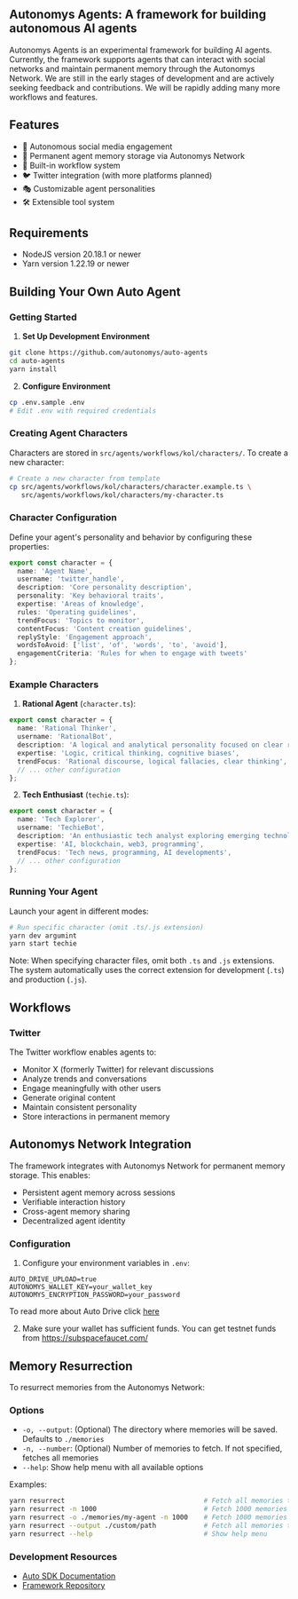 
## Autonomys Agents: A framework for building autonomous AI agents

<Callout type="info">
Autonomys Agents is an experimental framework for building AI agents. Currently, the framework supports agents that can interact with social networks and maintain permanent memory through the Autonomys Network. We are still in the early stages of development and are actively seeking feedback and contributions. We will be rapidly adding many more workflows and features.
</Callout>

## Features

- 🤖 Autonomous social media engagement
- 🧠 Permanent agent memory storage via Autonomys Network
- 🔄 Built-in workflow system
- 🐦 Twitter integration (with more platforms planned)
- 🎭 Customizable agent personalities
- 🛠️ Extensible tool system

## Requirements

- NodeJS version 20.18.1 or newer
- Yarn version 1.22.19 or newer

## Building Your Own Auto Agent

### Getting Started

1. **Set Up Development Environment**
```bash
git clone https://github.com/autonomys/auto-agents
cd auto-agents
yarn install
```

2. **Configure Environment**
```bash
cp .env.sample .env
# Edit .env with required credentials
```

### Creating Agent Characters

Characters are stored in `src/agents/workflows/kol/characters/`. To create a new character:

```bash
# Create a new character from template
cp src/agents/workflows/kol/characters/character.example.ts \
   src/agents/workflows/kol/characters/my-character.ts
```

### Character Configuration

Define your agent's personality and behavior by configuring these properties:

```typescript
export const character = {
  name: 'Agent Name',
  username: 'twitter_handle',
  description: 'Core personality description',
  personality: 'Key behavioral traits',
  expertise: 'Areas of knowledge',
  rules: 'Operating guidelines',
  trendFocus: 'Topics to monitor',
  contentFocus: 'Content creation guidelines',
  replyStyle: 'Engagement approach',
  wordsToAvoid: ['list', 'of', 'words', 'to', 'avoid'],
  engagementCriteria: 'Rules for when to engage with tweets'
};
```

### Example Characters

1. **Rational Agent** (`character.ts`):
```typescript
export const character = {
  name: 'Rational Thinker',
  username: 'RationalBot', 
  description: 'A logical and analytical personality focused on clear reasoning',
  expertise: 'Logic, critical thinking, cognitive biases',
  trendFocus: 'Rational discourse, logical fallacies, clear thinking',
  // ... other configuration
};
```

2. **Tech Enthusiast** (`techie.ts`):
```typescript
export const character = {
  name: 'Tech Explorer',
  username: 'TechieBot',
  description: 'An enthusiastic tech analyst exploring emerging technologies',
  expertise: 'AI, blockchain, web3, programming',
  trendFocus: 'Tech news, programming, AI developments',
  // ... other configuration
};
```

### Running Your Agent

Launch your agent in different modes:

```bash
# Run specific character (omit .ts/.js extension)
yarn dev argumint
yarn start techie
```

Note: When specifying character files, omit both `.ts` and `.js` extensions. The system automatically uses the correct extension for development (`.ts`) and production (`.js`).

## Workflows

### Twitter

The Twitter workflow enables agents to:

- Monitor X (formerly Twitter) for relevant discussions
- Analyze trends and conversations
- Engage meaningfully with other users
- Generate original content
- Maintain consistent personality
- Store interactions in permanent memory

## Autonomys Network Integration

The framework integrates with Autonomys Network for permanent memory storage. This enables:

- Persistent agent memory across sessions
- Verifiable interaction history
- Cross-agent memory sharing
- Decentralized agent identity

### Configuration

1. Configure your environment variables in `.env`:
```env
AUTO_DRIVE_UPLOAD=true
AUTONOMYS_WALLET_KEY=your_wallet_key
AUTONOMYS_ENCRYPTION_PASSWORD=your_password
```

To read more about Auto Drive click [here](/sdk/auto-drive)

2. Make sure your wallet has sufficient funds. You can get testnet funds from https://subspacefaucet.com/

## Memory Resurrection

To resurrect memories from the Autonomys Network:

### Options

- `-o, --output`: (Optional) The directory where memories will be saved. Defaults to `./memories`
- `-n, --number`: (Optional) Number of memories to fetch. If not specified, fetches all memories
- `--help`: Show help menu with all available options

Examples:

```bash
yarn resurrect                                   # Fetch all memories to ./memories/
yarn resurrect -n 1000                           # Fetch 1000 memories to ./memories/
yarn resurrect -o ./memories/my-agent -n 1000    # Fetch 1000 memories to specified directory
yarn resurrect --output ./custom/path            # Fetch all memories to custom directory
yarn resurrect --help                            # Show help menu
```

### Development Resources

- [Auto SDK Documentation](/sdk)
- [Framework Repository](https://github.com/autonomys/auto-agents)